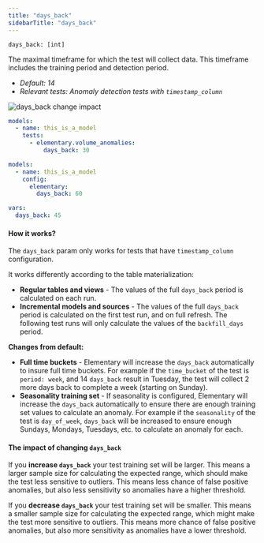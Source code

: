 ```yaml
---
title: "days_back"
sidebarTitle: "days_back"
---
```


`days_back: [int]`

The maximal timeframe for which the test will collect data.
This timeframe includes the training period and detection period.


- _Default: 14_
- _Relevant tests: Anomaly detection tests with `timestamp_column`_

<Frame caption="days_back change impact">
    <img
    src="https://res.cloudinary.com/diuctyblm/image/upload/v1681301377/Anomaly%20detection%20tests/days_back_lpbr5p.png"
    alt="days_back change impact"
    />
</Frame>

<RequestExample>

```yml test
models:
  - name: this_is_a_model
    tests:
      - elementary.volume_anomalies:
          days_back: 30
```

```yml model
models:
  - name: this_is_a_model
    config:
      elementary:
        days_back: 60
```

```yml dbt_project.yml
vars:
  days_back: 45
```

</RequestExample>


#### How it works? 

The `days_back` param only works for tests that have `timestamp_column` configuration.

It works differently according to the table materialization:

- **Regular tables and views** - The values of the full `days_back` period is calculated on each run.
- **Incremental models and sources** - The values of the full `days_back` period is calculated on the first test run, and on full refresh. The following test runs will only calculate the values of the `backfill_days` period.

**Changes from default:**
- **Full time buckets** - Elementary will increase the `days_back` automatically to insure full time buckets. For example if the `time_bucket` of the test is `period: week`, and 14 `days_back` result in Tuesday, the test will collect 2 more days back to complete a week (starting on Sunday).  
- **Seasonality training set** - If seasonality is configured, Elementary will increase the `days_back` automatically to ensure there are enough training set values to calculate an anomaly. For example if the `seasonality` of the test is `day_of_week`, `days_back` will be increased to ensure enough Sundays, Mondays, Tuesdays, etc. to calculate an anomaly for each.

#### The impact of changing `days_back`

If you **increase `days_back`** your test training set will be larger. This means a larger sample size for calculating the expected range, which should make the test less sensitive to outliers. This means less chance of false positive anomalies, but also less sensitivity so anomalies have a higher threshold.

If you **decrease `days_back`** your test training set will be smaller. This means a smaller sample size for calculating the expected range, which might make the test more sensitive to outliers. This means more chance of false positive anomalies, but also more sensitivity as anomalies have a lower threshold.  
